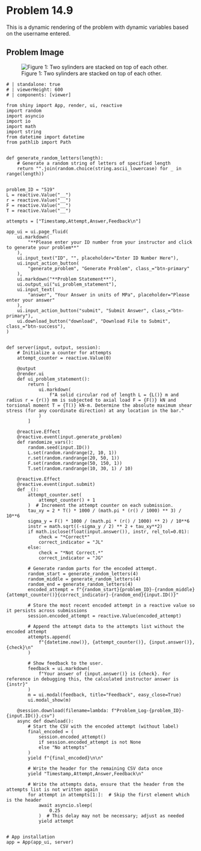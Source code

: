 # Problem 14.9 {.unnumbered}

This is a dynamic rendering of the problem with dynamic variables based on the username entered. 


## Problem Image

![Figure 1: Two sylinders are stacked on top of each other.](images/519.png){fig-alt="A solid circular rod with a radius of r is subjected to an axial load F and a torsional moment T. The rod is length L."}

```shinylive-python
# | standalone: true
# | viewerHeight: 600
# | components: [viewer]

from shiny import App, render, ui, reactive
import random
import asyncio
import io
import math
import string
from datetime import datetime
from pathlib import Path


def generate_random_letters(length):
    # Generate a random string of letters of specified length
    return "".join(random.choice(string.ascii_lowercase) for _ in range(length))


problem_ID = "519"
L = reactive.Value("__")
r = reactive.Value("__")
F = reactive.Value("__")
T = reactive.Value("__")

attempts = ["Timestamp,Attempt,Answer,Feedback\n"]

app_ui = ui.page_fluid(
    ui.markdown(
        "**Please enter your ID number from your instructor and click to generate your problem**"
    ),
    ui.input_text("ID", "", placeholder="Enter ID Number Here"),
    ui.input_action_button(
        "generate_problem", "Generate Problem", class_="btn-primary"
    ),
    ui.markdown("**Problem Statement**"),
    ui.output_ui("ui_problem_statement"),
    ui.input_text(
        "answer", "Your Answer in units of MPa", placeholder="Please enter your answer"
    ),
    ui.input_action_button("submit", "Submit Answer", class_="btn-primary"),
    ui.download_button("download", "Download File to Submit", class_="btn-success"),
)


def server(input, output, session):
    # Initialize a counter for attempts
    attempt_counter = reactive.Value(0)

    @output
    @render.ui
    def ui_problem_statement():
        return [
            ui.markdown(
                f"A solid circular rod of length L = {L()} m and radius r = {r()} mm is subjected to axial load F = {F()} kN and torsional moment T = {T()} kN-m. Determine the absolute maximum shear stress (for any coordinate direction) at any location in the bar."
            )
        ]

    @reactive.Effect
    @reactive.event(input.generate_problem)
    def randomize_vars():
        random.seed(input.ID())
        L.set(random.randrange(2, 10, 1))
        r.set(random.randrange(20, 50, 1))
        F.set(random.randrange(50, 150, 1))
        T.set(random.randrange(10, 30, 1) / 10)

    @reactive.Effect
    @reactive.event(input.submit)
    def _():
        attempt_counter.set(
            attempt_counter() + 1
        )  # Increment the attempt counter on each submission.
        tau_xy = 2 * T() * 1000 / (math.pi * (r() / 1000) ** 3) / 10**6
        sigma_y = F() * 1000 / (math.pi * (r() / 1000) ** 2) / 10**6
        instr = math.sqrt((-sigma_y / 2) ** 2 + tau_xy**2)
        if math.isclose(float(input.answer()), instr, rel_tol=0.01):
            check = "*Correct*"
            correct_indicator = "JL"
        else:
            check = "*Not Correct.*"
            correct_indicator = "JG"

        # Generate random parts for the encoded attempt.
        random_start = generate_random_letters(4)
        random_middle = generate_random_letters(4)
        random_end = generate_random_letters(4)
        encoded_attempt = f"{random_start}{problem_ID}-{random_middle}{attempt_counter()}{correct_indicator}-{random_end}{input.ID()}"

        # Store the most recent encoded attempt in a reactive value so it persists across submissions
        session.encoded_attempt = reactive.Value(encoded_attempt)

        # Append the attempt data to the attempts list without the encoded attempt
        attempts.append(
            f"{datetime.now()}, {attempt_counter()}, {input.answer()}, {check}\n"
        )

        # Show feedback to the user.
        feedback = ui.markdown(
            f"Your answer of {input.answer()} is {check}. For reference in debugging this, the calculated instructor answer is {instr}"
        )
        m = ui.modal(feedback, title="Feedback", easy_close=True)
        ui.modal_show(m)

    @session.download(filename=lambda: f"Problem_Log-{problem_ID}-{input.ID()}.csv")
    async def download():
        # Start the CSV with the encoded attempt (without label)
        final_encoded = (
            session.encoded_attempt()
            if session.encoded_attempt is not None
            else "No attempts"
        )
        yield f"{final_encoded}\n\n"

        # Write the header for the remaining CSV data once
        yield "Timestamp,Attempt,Answer,Feedback\n"

        # Write the attempts data, ensure that the header from the attempts list is not written again
        for attempt in attempts[1:]:  # Skip the first element which is the header
            await asyncio.sleep(
                0.25
            )  # This delay may not be necessary; adjust as needed
            yield attempt


# App installation
app = App(app_ui, server)
```
